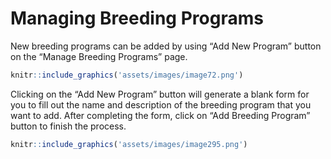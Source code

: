 # Managing Breeding Programs

New breeding programs can be added by using “Add New Program” button on the “Manage Breeding Programs” page.

```r
knitr::include_graphics('assets/images/image72.png')
```

Clicking on the “Add New Program” button will generate a blank form for you to fill out the name and description of the breeding program that you want to add. After completing the form, click on “Add Breeding Program” button to finish the process.

```r
knitr::include_graphics('assets/images/image295.png')
```

